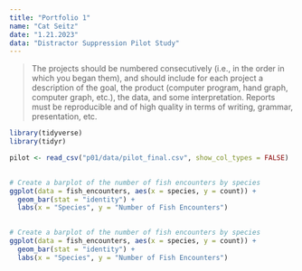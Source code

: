 ```yaml
---
title: "Portfolio 1"
name: "Cat Seitz"
date: "1.21.2023"
data: "Distractor Suppression Pilot Study"
---
```


> The projects should be numbered consecutively (i.e., in the order in which you began them), and should include for each project a description of the goal, the product (computer program, hand graph, computer graph, etc.), the data, and some interpretation. Reports must be reproducible and of high quality in terms of writing, grammar, presentation, etc.

```r
library(tidyverse) 
library(tidyr)
```



```r

pilot <- read_csv("p01/data/pilot_final.csv", show_col_types = FALSE)
  
```


```r
# Create a barplot of the number of fish encounters by species
ggplot(data = fish_encounters, aes(x = species, y = count)) +
  geom_bar(stat = "identity") +
  labs(x = "Species", y = "Number of Fish Encounters")
  
```


```r
# Create a barplot of the number of fish encounters by species
ggplot(data = fish_encounters, aes(x = species, y = count)) +
  geom_bar(stat = "identity") +
  labs(x = "Species", y = "Number of Fish Encounters")
  
```

